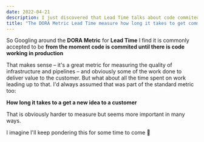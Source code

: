 ```yaml
---
date: 2022-04-21
description: I just discovered that Lead Time talks about code commited to code in production. What about the time spent on work leading up to that?
title: "The DORA Metric Lead Time measure how long it takes to get commited code into production. What about the time spent leading up to that?"
---
```


So Googling around the **DORA Metric** for **Lead Time** I find it is commonly accepted to be **from the moment code is commited until there is code working in production**

That makes sense – it's a great metric for measuring the quality of infrastructure and pipelines – and obviously some of the work done to deliver value to the customer. But what about all the time spent on work leading up to that. I'd always assumed that was part of the standard metric too:

**How long it takes to a get a new idea to a customer**

That is obviously harder to measure but seems more important in many ways.

I imagine I'll keep pondering this for some time to come <Emoji label="thinking face">🤔</Emoji>

